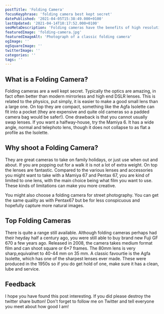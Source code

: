 ```yaml
---
postTitle: 'Folding Camera'
focusKeyphrase: 'folding camera best kept secret'
datePublished: '2021-04-05T15:38:49.000+0100'
lastUpdated: '2021-04-14T10:17:52.000+0100'
seoMetaDescription: 'Folding cameras have the benefits of high resolution negatives but are so much more compact and often have amazing optics'
featuredImage: 'folding-camera.jpg'
featuredImageAlt: 'Photograph of a classic folding camera'
ogImage: ''
ogSquareImage: ''
twitterImage: ''
categories: ''
tags: ''
---
```


## What is a Folding Camera?

Folding cameras are a well kept secret.  Typically the optics are amazing, in fact often better than modern mirrorless and high end DSLR lenses.  This is related to the physics, put simply, it is easier to make a good small lens than a large one.  On top they are compact, something like the Agfa Isolette can fit into a pocket (they are expensive and quite old cameras so a padded camera bag would be safer!).  One drawback is that you cannot usually swap lenses.  If you want a halfway-house, try the Mamiya 6.  It has a wide angle, normal and telephoto lens, though it does not collapse to as flat a profile as the Isolette.


## Why shoot a Folding Camera?

They are great cameras to take on family holidays, or just use when out and about.  If you are popping out for a walk it is not a lot of extra weight.  On top the lenses are fantastic.  Compared to the various lenses and accessories you might want to take with a Mamiya 67 and Pentax 67, you are kind of limited to one lens, with the main choice being what film you want to use.  These kinds of limitations can make you more creative.

You might also choose a folding camera for street photography.  You can get the same quality as with Pentax67 but be for less conspicuous and hopefully capture more natural images.


## Top Folding Cameras

There is quite a range still available.  Although folding cameras perhaps had their heyday half a century ago, you were still able to buy brand new Fuji GF 670 a few years ago.  Released in 2008, the camera takes medium format film and can shoot square or 6&times;7 frames.  The 80mm lens is very sharp,equivalnet to 40-44&nbsp;mm on 35&nbsp;mm.  A classic favourtie is the Agfa Isolette, which has one of the sharpest lenses ever made.  These were produced in the 1950s so if you do get hold of one, make sure it has a clean, lube and service.

## Feedback

I hope you have found this post interesting.  If you did please destroy the twitter share button!  Don't forget to follow me on Twitter and tell everyone you meet about how good I am!
